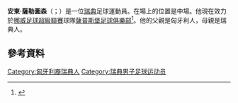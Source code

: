 {{Short description|Swedish footballer}}
{{Infobox football biography
| name = 安東·薩勒圖森 <br/>Anton Salétros
| image = Rostov-KS (12).jpg
| caption =
| fullname = Anton Janos Jönsson Salétros
| birth_date = {{Birth date and age|1996|4|12|df=y}}
| birth_place = [[瑞典|瑞典]][[斯德哥爾摩|斯德哥爾摩]]
| height = {{Height|m=1.83}}
| position = [[中場|中場]]
| currentclub = [[薩普斯堡足球俱樂部|薩普斯堡]] 
| clubnumber = 20
| youthyears1 = {{0|0000}}–2009
| youthclubs1 = [[安斯基迪|安斯基迪]]
| youthyears2 = 2010–2013
| youthclubs2 = [[AIK足球隊|AIK蘇納]]
| years1 = 2013–2018
| clubs1 = [[AIK足球隊|AIK蘇納]]
| caps1 = 77
| goals1 = 4
| years2 = 2017
| clubs2 = → [[新佩斯足球俱樂部|烏比斯迪]] (外借)
| caps2 = 5
| goals2 = 0
| years3 = 2018–2020
| clubs3 = [[羅斯托夫足球俱樂部|羅斯托夫]]
| caps3 = 6
| goals3 = 0
| years4 = 2019
| clubs4 = → [[AIK足球隊|AIK蘇納]] (外借) 
| caps4 = 26
| goals4 = 2
| years5 = 2020
| clubs5 = → [[薩普斯堡足球俱樂部|薩普斯堡]] (外借) 
| caps5 = 10
| goals5 = 0
| years6 = 2020–
| clubs6 = [[薩普斯堡足球俱樂部|薩普斯堡]] 
| caps6 = 18
| goals6 = 2
| nationalyears1 = 2011–2013
| nationalteam1  = 瑞典U17
| nationalcaps1  = 28
| nationalgoals1 = 3
| nationalyears2 = 2013–2015
| nationalteam2  = 瑞典U19
| nationalcaps2  = 14
| nationalgoals2 = 0
| nationalyears3 = 2015–2018
| nationalteam3  = [[瑞典21歲以下國家足球隊|瑞典U21]]
| nationalcaps3  = 8
| nationalgoals3 = 0
| nationalyears4 = 2020–
| nationalteam4  = [[瑞典國家足球隊|瑞典]]
| nationalcaps4 = 1
| nationalgoals4 = 0
| pcupdate = 2021年7月17日
| nationalteam-update = 2020年1月12日
}}

'''安東·薩勒圖森'''（{{lang-en|Anton Salétros}}；{{bd|1994年|4月12日}}）是一位[[瑞典|瑞典]]足球運動員。在場上的位置是中場。他現在效力於[[挪威足球超級聯賽|挪威足球超級聯賽]]球隊[[薩普斯堡足球俱樂部|薩普斯堡足球俱樂部]]<ref>{{cite web|title=Anton Salétros|url=http://svenskfotboll.se/allsvenskan/person/?playerid=8002|publisher=Svenskfotboll|accessdate=2 April 2014|archive-date=2018-03-21|archive-url=https://web.archive.org/web/20180321063220/https://svenskfotboll.se/allsvenskan/person/?playerid=8002|dead-url=no}}</ref>。他的父親是匈牙利人，母親是瑞典人。

==參考資料==
{{Reflist}}

{{DEFAULTSORT: Salétros, Anton}}
[[Category:匈牙利裔瑞典人|Category:匈牙利裔瑞典人]]
[[Category:瑞典男子足球运动员|Category:瑞典男子足球运动员]]